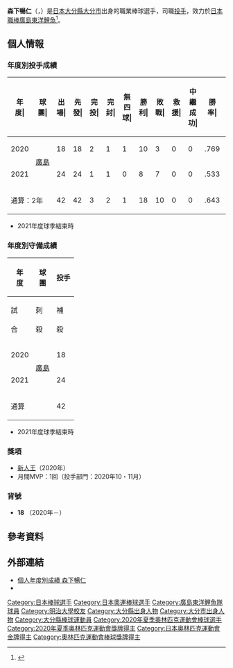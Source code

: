 {{Infobox NPB player|
|name=森下暢仁|
|image=|
|width=300|
|position=投手|
|team=廣島東洋鯉魚|
|number=18|
|bats=右|
|throws=右|
|birthdate={{birth_date_and_age|1997|8|25|mf=y}}|
|birthplace={{JPN}}[[大分縣|大分縣]][[大分市|大分市]]|
|debutdate=6月21日
|debutyear=2020年
|debutteam=廣島東洋鯉魚
|statyear=2021年球季
|stat1label=勝投－敗投
|stat1value=18－10
|stat2label=中繼－救援
|stat2value=0－0
|stat3label=三振－四壞
|stat3value=256－84
|stat4label=防禦率
|stat4value=2.52
|teams=<nowiki></nowiki> 
* [[大分縣立大分商業高等學校|大分縣立大分商業高等學校]]
* [[明治大學|明治大學]]
* [[廣島東洋鯉魚|廣島東洋鯉魚]](2020年－)
|medaltemplates=
{{MedalSport|男子[[棒球|棒球]]}}
{{MedalCountry|{{JPN}}}}
{{MedalCompetition|[[奧林匹克運動會|奧林匹克運動會]]}}
{{MedalGold|[[2020年夏季奧林匹克運動會|2020年 東京]]|[[2020年夏季奧林匹克運動會棒球比賽|隊際]]}}
{{MedalCompetition|[[哈連盃國際棒球邀請賽|哈連盃國際棒球邀請賽]]}}
{{MedalGold|[[2018年哈連盃國際棒球邀請賽|2018年 哈連]]|隊際}}
{{MedalCompetition|[[世界大學運動會|世界大學運動會]]}}
{{MedalGold|[[2017年夏季世界大學運動會|2017年 台北]]|[[2017年夏季世界大學運動會棒球比賽|隊際]]}}
{{MedalCompetition|[[U-18世界盃棒球賽|U-18世界盃棒球賽]]}}
{{MedalSilver|[[2015年U-18世界盃棒球賽|2015年 兵庫]]|隊際}}
}}
{{Japanese|japanese=森下 暢仁|kana=もりした まさと|romaji=Morishita Masato}}
'''森下暢仁'''（{{jpn|j=森下 暢仁|hg=もりした まさと|rm=Morishita Masato}}，{{bd|1997年|8月25日||catIdx=Morishita, Masato}}）是[[日本|日本]][[大分縣|大分縣]][[大分市|大分市]]出身的職業棒球選手，司職[[投手|投手]]，效力於[[日本職棒|日本職棒]][[廣島東洋鯉魚|廣島東洋鯉魚]]<ref>{{cite web |url=https://www.sponichi.co.jp/baseball/news/2019/11/08/kiji/20191108s00001173101000c.html |title=広島1位　明大・森下　背番18内定！歩むエース街道「結果を出して恩返ししたい」 |publisher=Sponich |date=2019-11-08 |access-date=2020-10-31 |archive-date=2019-12-31 |archive-url=https://web.archive.org/web/20191231042306/https://www.sponichi.co.jp/baseball/news/2019/11/08/kiji/20191108s00001173101000c.html |dead-url=no }}</ref>。

== 個人情報 ==
=== 年度別投手成績 ===
{| class="wikitable" style="text-align:right; font-size:small"
|-bgcolor="#efefef"
!年<br>度|!!球<br>團|!!出<br>場|!!先<br>發|!!完<br>投|!!完<br>封|!!無<br>四<br>球|!!勝<br>利|!!敗<br>戰|!!救<br>援|!!中<br>繼<br>成<br>功|!!勝<br>率|!!打<br>者|!!投<br>球<br>局<br>數|!!被<br>安<br>打|!!被<br>全<br>壘<br>打|!!保<br>送|!!敬<br>遠|!!觸<br>身<br>球|!!三<br>振<br>數|!!暴<br>投|!!犯<br>規|!!失分|!!自<br>責<br>分|!!防<br>禦<br>率|!!WHIP
|-
|style="text-align:center;"|2020
|rowspan="2" style="text-align: center; white-space: nowrap;"|[[廣島東洋鯉魚|廣島]]
|18||18||2||1||1||10||3||0||0||.769||485||122.2||102||6||32||0||4||124||2||0||30||26||1.91||1.09
|-
|style="text-align:center;"|2021
|24||24||1||1||0||8||7||0||0||.533||672||163.1||144||16||52||3||3||132||6||0||55||54||2.98||1.20
|-
!colspan="2"|通算：2年
|42||42||3||2||1||18||10||0||0||.643||1157||286.0||246||22||84||3||7||256||8||0||85||80||2.52||1.15
|}
* 2021年度球季結束時

=== 年度別守備成績 ===
{| class="wikitable" style="text-align: right; font-size: small; border-collapse:collapse; padding: 1px;"
!rowspan="2"|年<br />度!!rowspan="2"|球<br />團!!colspan="6"|投手
|-style="line-height:1.25em;"
!試<br /><br />合!!刺<br /><br />殺!!補<br /><br />殺!!失<br /><br />誤!!雙<br /><br />殺!!守<br />備<br />率
|-
|style="text-align: center;"|2020
|rowspan="2" style="text-align: center; white-space: nowrap;"|[[廣島東洋鯉魚|廣島]]
|18||'''9'''||17||0||'''3'''||'''1.000'''
|-
|style="text-align:center;"|2021
|24||7||28||0||2||'''1.000'''
|-
!colspan="2"|通算
|42||16||35||0||5||1.000
|}
* 2021年度球季結束時

=== 獎項 ===
* [[新人王|新人王]]（2020年）
* 月間MVP：1回（投手部門：2020年10・11月）

=== 背號 ===
* '''18''' （2020年－）

== 參考資料 ==
{{reflist}}

== 外部連結 ==
* [https://npb.jp/bis/players/53155151.html 個人年度別成績 森下暢仁] {{Wayback|url=https://npb.jp/bis/players/53155151.html |date=20210121211729 }} {{ja icon}} 
* {{Baseballstats|brm=morish000mas}}

{{廣島東洋鯉魚球團球員名單}}
{{中央聯盟新人王}}
{{2017年夏季世界大學運動會日本棒球代表隊}}
{{2020年夏季奧林匹克運動會日本成棒代表隊}}
{{DEFAULTSORT:Morishita, Masato}}
[[Category:日本棒球選手|Category:日本棒球選手]]
[[Category:日本奧運棒球選手|Category:日本奧運棒球選手]]
[[Category:廣島東洋鯉魚隊球員|Category:廣島東洋鯉魚隊球員]]
[[Category:明治大學校友|Category:明治大學校友]]
[[Category:大分縣出身人物|Category:大分縣出身人物]]
[[Category:大分市出身人物|Category:大分市出身人物]]
[[Category:大分縣棒球運動員|Category:大分縣棒球運動員]]
[[Category:2020年夏季奧林匹克運動會棒球選手|Category:2020年夏季奧林匹克運動會棒球選手]]
[[Category:2020年夏季奧林匹克運動會獎牌得主|Category:2020年夏季奧林匹克運動會獎牌得主]]
[[Category:日本奧林匹克運動會金牌得主|Category:日本奧林匹克運動會金牌得主]]
[[Category:奧林匹克運動會棒球獎牌得主|Category:奧林匹克運動會棒球獎牌得主]]